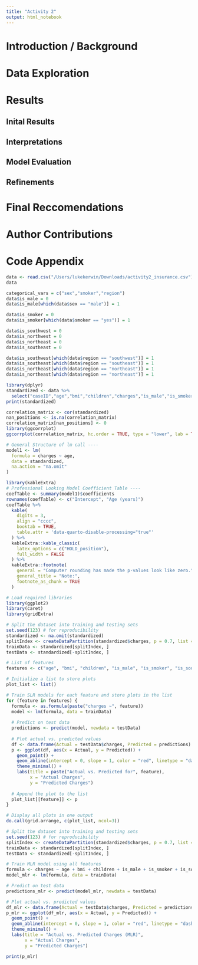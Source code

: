 ```yaml
---
title: "Activity 2"
output: html_notebook
---
```


# Introduction / Background

# Data Exploration

# Results

## Inital Results

## Interpretations

## Model Evaluation

## Refinements

# Final Reccomendations

# Author Contributions

# Code Appendix


```r
data <- read.csv("/Users/lukekerwin/Downloads/activity2_insurance.csv")
data
```
```r
categorical_vars = c("sex","smoker","region")
data$is_male = 0
data$is_male[which(data$sex == "male")] = 1

data$is_smoker = 0
data$is_smoker[which(data$smoker == "yes")] = 1

data$is_southwest = 0
data$is_northwest = 0
data$is_northeast = 0
data$is_southeast = 0

data$is_southwest[which(data$region == "southwest")] = 1
data$is_southeast[which(data$region == "southeast")] = 1
data$is_northeast[which(data$region == "northeast")] = 1
data$is_northeast[which(data$region == "northeast")] = 1

library(dplyr)
standardized <- data %>%
  select("caseID","age","bmi","children","charges","is_male","is_smoker","is_southwest","is_northwest","is_northeast","is_southeast")
print(standardized)
```
```r
correlation_matrix <- cor(standardized)
nan_positions <- is.na(correlation_matrix)
correlation_matrix[nan_positions] <- 0
library(ggcorrplot)
ggcorrplot(correlation_matrix, hc.order = TRUE, type = "lower", lab = TRUE)
```

```r
# General Structure of lm call ----
model1 <- lm(
  formula = charges ~ age,
  data = standardized,
  na.action = "na.omit"
)

library(kableExtra)
# Professional Looking Model Coefficient Table ----
coefTable <- summary(model1)$coefficients
rownames(coefTable) <- c("Intercept", "Age (years)")
coefTable %>%
  kable(
    digits = 3,
    align = "cccc",
    booktab = TRUE,
    table.attr = 'data-quarto-disable-processing="true"'
  ) %>%
  kableExtra::kable_classic(
    latex_options = c("HOLD_position"),
    full_width = FALSE
  ) %>%
  kableExtra::footnote(
    general = "Computer rounding has made the p-values look like zero.",
    general_title = "Note:",
    footnote_as_chunk = TRUE
  )
```

```r
# Load required libraries
library(ggplot2)
library(caret)
library(gridExtra)

# Split the dataset into training and testing sets
set.seed(123) # for reproducibility
standardized <- na.omit(standardized)
splitIndex <- createDataPartition(standardized$charges, p = 0.7, list = FALSE)
trainData <- standardized[splitIndex, ]
testData <- standardized[-splitIndex, ]

# List of features
features <- c("age", "bmi", "children", "is_male", "is_smoker", "is_southwest", "is_northwest", "is_northeast", "is_southeast")

# Initialize a list to store plots
plot_list <- list()

# Train SLR models for each feature and store plots in the list
for (feature in features) {
  formula <- as.formula(paste("charges ~", feature))
  model <- lm(formula, data = trainData)
  
  # Predict on test data
  predictions <- predict(model, newdata = testData)
  
  # Plot actual vs. predicted values
  df <- data.frame(Actual = testData$charges, Predicted = predictions)
  p <- ggplot(df, aes(x = Actual, y = Predicted)) +
    geom_point() +
    geom_abline(intercept = 0, slope = 1, color = "red", linetype = "dashed") +
    theme_minimal() +
    labs(title = paste("Actual vs. Predicted for", feature),
         x = "Actual Charges",
         y = "Predicted Charges")
  
  # Append the plot to the list
  plot_list[[feature]] <- p
}

# Display all plots in one output
do.call(grid.arrange, c(plot_list, ncol=3))


```

```r
# Split the dataset into training and testing sets
set.seed(123) # for reproducibility
splitIndex <- createDataPartition(standardized$charges, p = 0.7, list = FALSE)
trainData <- standardized[splitIndex, ]
testData <- standardized[-splitIndex, ]

# Train MLR model using all features
formula <- charges ~ age + bmi + children + is_male + is_smoker + is_southwest + is_northwest + is_northeast + is_southeast
model_mlr <- lm(formula, data = trainData)

# Predict on test data
predictions_mlr <- predict(model_mlr, newdata = testData)

# Plot actual vs. predicted values
df_mlr <- data.frame(Actual = testData$charges, Predicted = predictions_mlr)
p_mlr <- ggplot(df_mlr, aes(x = Actual, y = Predicted)) +
  geom_point() +
  geom_abline(intercept = 0, slope = 1, color = "red", linetype = "dashed") +
  theme_minimal() +
  labs(title = "Actual vs. Predicted Charges (MLR)",
       x = "Actual Charges",
       y = "Predicted Charges")

print(p_mlr)
```